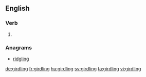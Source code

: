 ==English==

===Verb===
{{head|en}}

# {{present participle of|girdle}}

===Anagrams===
* [[ridgling#English|ridgling]]

[[de:girdling]]
[[fr:girdling]]
[[hu:girdling]]
[[sv:girdling]]
[[ta:girdling]]
[[vi:girdling]]